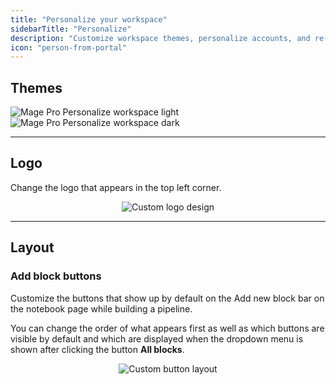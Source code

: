 ```yaml
---
title: "Personalize your workspace"
sidebarTitle: "Personalize"
description: "Customize workspace themes, personalize accounts, and re-configure UI component layouts."
icon: "person-from-portal"
---
```



<ProOnly source="personalize" />

## Themes

<Frame caption="Light theme">
  <img
    alt="Mage Pro Personalize workspace light"
    src="https://mage-ai.github.io/assets/pro/features/personalize-light.jpg"
  />
</Frame>

<Frame caption="Dark theme">
  <img
    alt="Mage Pro Personalize workspace dark"
    src="https://mage-ai.github.io/assets/pro/features/personalize-dark.jpg"
  />
</Frame>

---

## Logo

Change the logo that appears in the top left corner.

<Frame>
    <p align="center">
    <img
        alt="Custom logo design"
        src="https://mage-ai.github.io/assets/platform/design-header-logo.png"
    />
    </p>
</Frame>

---

## Layout

### Add block buttons

Customize the buttons that show up by default on the Add new block bar on the notebook page
while building a pipeline.

You can change the order of what appears first as well as which buttons are visible by default
and which are displayed when the dropdown menu is shown after clicking the button <b>All blocks</b>.

<Frame>
    <p align="center">
    <img
        alt="Custom button layout"
        src="https://mage-ai.github.io/assets/platform/design-add-block_buttons.png"
    />
    </p>
</Frame>

